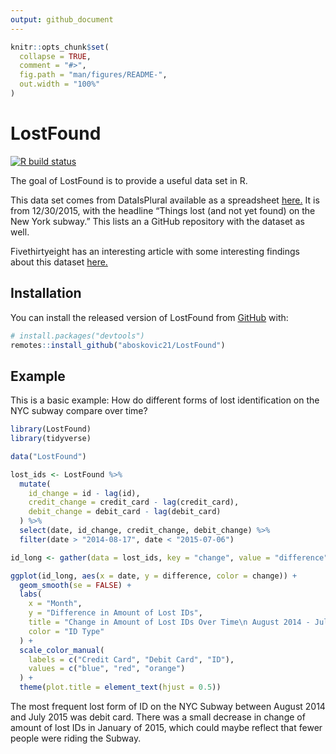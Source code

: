 ```yaml
---
output: github_document
---
```


<!-- README.md is generated from README.Rmd. Please edit that file -->

```r
knitr::opts_chunk$set(
  collapse = TRUE,
  comment = "#>",
  fig.path = "man/figures/README-",
  out.width = "100%"
)
```

# LostFound

<!-- badges: start -->
[![R build status](https://github.com/aboskovic21/LostFound/workflows/R-CMD-check/badge.svg)](https://github.com/aboskovic21/LostFound/actions)
<!-- badges: end -->

The goal of LostFound is to provide a useful data set in R.

This data set comes from DataIsPlural available as a spreadsheet [here.](https://docs.google.com/spreadsheets/d/1wZhPLMCHKJvwOkP4juclhjFgqIY8fQFMemwKL2c64vk/edit#gid=0) It is from 12/30/2015, with the headline "Things lost (and not yet found) on the New York subway." This lists an a GitHub repository with the dataset as well.

Fivethirtyeight has an interesting article with some interesting findings about this dataset [here.](https://fivethirtyeight.com/features/mta-new-york-lost-and-found-subway-most-common/)

## Installation

You can install the released version of LostFound from [GitHub](https://github.com/) with:

``` r
# install.packages("devtools")
remotes::install_github("aboskovic21/LostFound")
```
 
## Example

This is a basic example: How do different forms of lost identification on the NYC subway compare over time? 

```r
library(LostFound)
library(tidyverse)

data("LostFound")

lost_ids <- LostFound %>%
  mutate(
    id_change = id - lag(id),
    credit_change = credit_card - lag(credit_card),
    debit_change = debit_card - lag(debit_card)
  ) %>%
  select(date, id_change, credit_change, debit_change) %>%
  filter(date > "2014-08-17", date < "2015-07-06")

id_long <- gather(data = lost_ids, key = "change", value = "difference", -c("date"))

ggplot(id_long, aes(x = date, y = difference, color = change)) +
  geom_smooth(se = FALSE) +
  labs(
    x = "Month",
    y = "Difference in Amount of Lost IDs",
    title = "Change in Amount of Lost IDs Over Time\n August 2014 - July 2015",
    color = "ID Type"
  ) +
  scale_color_manual(
    labels = c("Credit Card", "Debit Card", "ID"),
    values = c("blue", "red", "orange")
  ) +
  theme(plot.title = element_text(hjust = 0.5))
```

The most frequent lost form of ID on the NYC Subway between August 2014 and July 2015 was debit card. There was a small decrease in change of amount of lost IDs in January of 2015, which could maybe reflect that fewer people were riding the Subway. 

